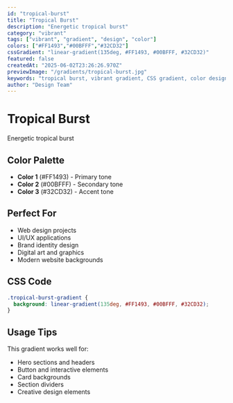```yaml
---
id: "tropical-burst"
title: "Tropical Burst"
description: "Energetic tropical burst"
category: "vibrant"
tags: ["vibrant", "gradient", "design", "color"]
colors: ["#FF1493","#00BFFF","#32CD32"]
cssGradient: "linear-gradient(135deg, #FF1493, #00BFFF, #32CD32)"
featured: false
createdAt: "2025-06-02T23:26:26.970Z"
previewImage: "/gradients/tropical-burst.jpg"
keywords: "tropical burst, vibrant gradient, CSS gradient, color design"
author: "Design Team"
---
```


# Tropical Burst

Energetic tropical burst

## Color Palette

- **Color 1** (#FF1493) - Primary tone
- **Color 2** (#00BFFF) - Secondary tone
- **Color 3** (#32CD32) - Accent tone

## Perfect For

- Web design projects
- UI/UX applications
- Brand identity design
- Digital art and graphics
- Modern website backgrounds

## CSS Code

```css
.tropical-burst-gradient {
  background: linear-gradient(135deg, #FF1493, #00BFFF, #32CD32);
}
```

## Usage Tips

This gradient works well for:
- Hero sections and headers
- Button and interactive elements
- Card backgrounds
- Section dividers
- Creative design elements
